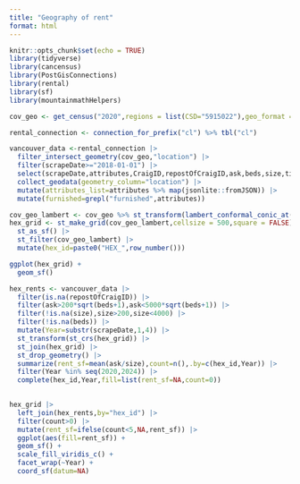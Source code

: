 ```yaml
---
title: "Geography of rent"
format: html
---
```


```r
knitr::opts_chunk$set(echo = TRUE)
library(tidyverse)
library(cancensus)
library(PostGisConnections)
library(rental)
library(sf)
library(mountainmathHelpers)
```

```r
cov_geo <- get_census("2020",regions = list(CSD="5915022"),geo_format = 'sf')

rental_connection <- connection_for_prefix("cl") %>% tbl("cl")
```

```r

vancouver_data <-rental_connection |>
  filter_intersect_geometry(cov_geo,"location") |>
  filter(scrapeDate>="2018-01-01") |>
  select(scrapeDate,attributes,CraigID,repostOfCraigID,ask,beds,size,title,address,lastSeenDate,location) |>
  collect_geodata(geometry_column="location") |>
  mutate(attributes_list=attributes %>% map(jsonlite::fromJSON)) |>
  mutate(furnished=grepl("furnished",attributes))
```

```r

cov_geo_lambert <- cov_geo %>% st_transform(lambert_conformal_conic_at(.))
hex_grid <- st_make_grid(cov_geo_lambert,cellsize = 500,square = FALSE) |>
  st_as_sf() |>
  st_filter(cov_geo_lambert) |>
  mutate(hex_id=paste0("HEX_",row_number())) 
```

```r
ggplot(hex_grid) +
  geom_sf()
```

```r

hex_rents <- vancouver_data |>
  filter(is.na(repostOfCraigID)) |>
  filter(ask>200*sqrt(beds+1),ask<5000*sqrt(beds+1)) |>
  filter(!is.na(size),size>200,size<4000) |>
  filter(!is.na(beds)) |>
  mutate(Year=substr(scrapeDate,1,4)) |>
  st_transform(st_crs(hex_grid)) |>
  st_join(hex_grid) |>
  st_drop_geometry() |>
  summarize(rent_sf=mean(ask/size),count=n(),.by=c(hex_id,Year)) |>
  filter(Year %in% seq(2020,2024)) |>
  complete(hex_id,Year,fill=list(rent_sf=NA,count=0))
 

hex_grid |>
  left_join(hex_rents,by="hex_id") |>
  filter(count>0) |>
  mutate(rent_sf=ifelse(count<5,NA,rent_sf)) |>
  ggplot(aes(fill=rent_sf)) +
  geom_sf() +
  scale_fill_viridis_c() +
  facet_wrap(~Year) +
  coord_sf(datum=NA)
```

